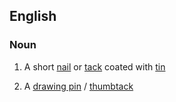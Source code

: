 ==English==

===Noun===
{{en-noun}}

# A short [[nail]] or [[tack]] coated with [[tin]]
#{{UK}} A [[drawing pin]] / [[thumbtack]]